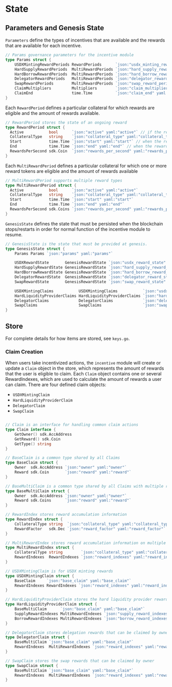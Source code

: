 

# State

## Parameters and Genesis State

`Parameters` define the types of incentives that are available and the rewards that are available for each incentive.

```go
// Params governance parameters for the incentive module
type Params struct {
	USDXMintingRewardPeriods RewardPeriods      `json:"usdx_minting_reward_periods" yaml:"usdx_minting_reward_periods"`
	HardSupplyRewardPeriods  MultiRewardPeriods `json:"hard_supply_reward_periods" yaml:"hard_supply_reward_periods"`
	HardBorrowRewardPeriods  MultiRewardPeriods `json:"hard_borrow_reward_periods" yaml:"hard_borrow_reward_periods"`
	DelegatorRewardPeriods   MultiRewardPeriods `json:"delegator_reward_periods" yaml:"delegator_reward_periods"`
	SwapRewardPeriods        MultiRewardPeriods `json:"swap_reward_periods" yaml:"swap_reward_periods"`
	ClaimMultipliers         Multipliers        `json:"claim_multipliers" yaml:"claim_multipliers"`
	ClaimEnd                 time.Time          `json:"claim_end" yaml:"claim_end"`
}

```

Each `RewardPeriod` defines a particular collateral for which rewards are eligible and the amount of rewards available.

```go
// RewardPeriod stores the state of an ongoing reward
type RewardPeriod struct {
  Active           bool      `json:"active" yaml:"active"` // if the reward is active
  CollateralType   string    `json:"collateral_type" yaml:"collateral_type"` // the collateral type for which rewards apply
  Start            time.Time `json:"start" yaml:"start"` // when the rewards start
  End              time.Time `json:"end" yaml:"end"` // when the rewards end
  RewardsPerSecond sdk.Coin  `json:"rewards_per_second" yaml:"rewards_per_second"` // per second reward payouts
}
```

Each `MultiRewardPeriod` defines a particular collateral for which one or more reward tokens are eligible and the amount of rewards available

```go
// MultiRewardPeriod supports multiple reward types
type MultiRewardPeriod struct {
  Active           bool      `json:"active" yaml:"active"`
  CollateralType   string    `json:"collateral_type" yaml:"collateral_type"`
  Start            time.Time `json:"start" yaml:"start"`
  End              time.Time `json:"end" yaml:"end"`
  RewardsPerSecond sdk.Coins `json:"rewards_per_second" yaml:"rewards_per_second"` // per second reward payouts
}
```

`GenesisState` defines the state that must be persisted when the blockchain stops/restarts in order for normal function of the incentive module to resume.

```go
// GenesisState is the state that must be provided at genesis.
type GenesisState struct {
	Params Params `json:"params" yaml:"params"`

	USDXRewardState       GenesisRewardState `json:"usdx_reward_state" yaml:"usdx_reward_state"`
	HardSupplyRewardState GenesisRewardState `json:"hard_supply_reward_state" yaml:"hard_supply_reward_state"`
	HardBorrowRewardState GenesisRewardState `json:"hard_borrow_reward_state" yaml:"hard_borrow_reward_state"`
	DelegatorRewardState  GenesisRewardState `json:"delegator_reward_state" yaml:"delegator_reward_state"`
	SwapRewardState       GenesisRewardState `json:"swap_reward_state" yaml:"swap_reward_state"`

	USDXMintingClaims           USDXMintingClaims           `json:"usdx_minting_claims" yaml:"usdx_minting_claims"`
	HardLiquidityProviderClaims HardLiquidityProviderClaims `json:"hard_liquidity_provider_claims" yaml:"hard_liquidity_provider_claims"`
	DelegatorClaims             DelegatorClaims             `json:"delegator_claims" yaml:"delegator_claims"`
	SwapClaims                  SwapClaims                  `json:"swap_claims" yaml:"swap_claims"`
}
```

## Store

For complete details for how items are stored, see `keys.go`.

### Claim Creation

When users take incentivized actions, the `incentive` module will create or update a `Claim` object in the store, which represents the amount of rewards that the user is eligible to claim. Each `Claim` object contains one or several RewardIndexes, which are used to calculate the amount of rewards a user can claim. There are four defined claim objects:

- `USDXMintingClaim`
- `HardLiquidityProviderClaim`
- `DelegatorClaim`
- `SwapClaim`

```go

// Claim is an interface for handling common claim actions
type Claim interface {
	GetOwner() sdk.AccAddress
	GetReward() sdk.Coin
	GetType() string
}

// BaseClaim is a common type shared by all Claims
type BaseClaim struct {
	Owner  sdk.AccAddress `json:"owner" yaml:"owner"`
	Reward sdk.Coin       `json:"reward" yaml:"reward"`
}

// BaseMultiClaim is a common type shared by all Claims with multiple reward denoms
type BaseMultiClaim struct {
	Owner  sdk.AccAddress `json:"owner" yaml:"owner"`
	Reward sdk.Coins      `json:"reward" yaml:"reward"`
}

// RewardIndex stores reward accumulation information
type RewardIndex struct {
	CollateralType string  `json:"collateral_type" yaml:"collateral_type"`
	RewardFactor   sdk.Dec `json:"reward_factor" yaml:"reward_factor"`
}

// MultiRewardIndex stores reward accumulation information on multiple reward types
type MultiRewardIndex struct {
	CollateralType string        `json:"collateral_type" yaml:"collateral_type"`
	RewardIndexes  RewardIndexes `json:"reward_indexes" yaml:"reward_indexes"`
}

// USDXMintingClaim is for USDX minting rewards
type USDXMintingClaim struct {
	BaseClaim     `json:"base_claim" yaml:"base_claim"`
	RewardIndexes RewardIndexes `json:"reward_indexes" yaml:"reward_indexes"`
}

// HardLiquidityProviderClaim stores the hard liquidity provider rewards that can be claimed by owner
type HardLiquidityProviderClaim struct {
	BaseMultiClaim      `json:"base_claim" yaml:"base_claim"`
	SupplyRewardIndexes MultiRewardIndexes `json:"supply_reward_indexes" yaml:"supply_reward_indexes"`
	BorrowRewardIndexes MultiRewardIndexes `json:"borrow_reward_indexes" yaml:"borrow_reward_indexes"`
}

// DelegatorClaim stores delegation rewards that can be claimed by owner
type DelegatorClaim struct {
	BaseMultiClaim `json:"base_claim" yaml:"base_claim"`
	RewardIndexes  MultiRewardIndexes `json:"reward_indexes" yaml:"reward_indexes"`
}

// SwapClaim stores the swap rewards that can be claimed by owner
type SwapClaim struct {
	BaseMultiClaim `json:"base_claim" yaml:"base_claim"`
	RewardIndexes  MultiRewardIndexes `json:"reward_indexes" yaml:"reward_indexes"`
}
```



